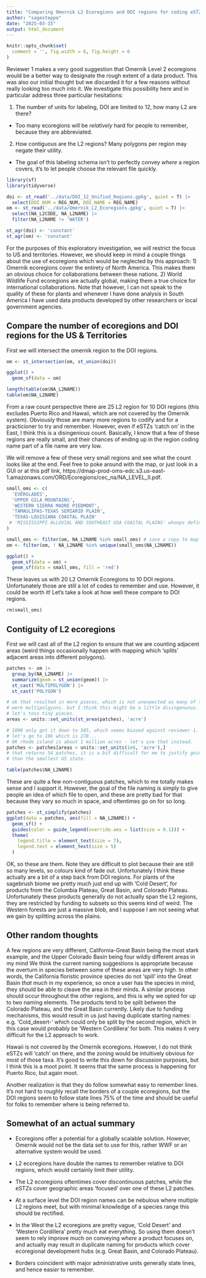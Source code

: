 ```yaml
---
title: "Comparing Omernik L2 Ecoregions and DOI regions for coding eSTZs"
author: "sagesteppe"
date: "2025-03-15"
output: html_document
---
```


```r
knitr::opts_chunk$set(
  comment = '', fig.width = 6, fig.height = 6
)
```

Reviewer 1 makes a very good suggestion that Omernik Level 2 ecoregions would be a better way to designate the rough extent of a data product. This was also our initial thought but we discarded it for a few reasons without really looking too much into it. 
We investigate this possibility here and in particular address three particular hesitations: 

1) The number of units for labeling, DOI are limited to 12, how many L2 are there? 
  - Too many ecoregions will be *relatively* hard for people to remember, because they are abbreviated. 
  
2) How contiguous are the L2 regions? Many polygons per region may negate their utility. 
  - The goal of this labeling schema isn't to perfectly convey *where* a region covers, it's to let people choose the relevant file quickly. 

```r
library(sf)
library(tidyverse)
```


```r
doi <- st_read('../data/DOI_12_Unified_Regions.gpkg', quiet = T) |>
  select(DOI_NUM = REG_NUM, DOI_NAME = REG_NAME)
om <- st_read('../data/Omernik_L2_Ecoregions.gpkg', quiet = T) |>
  select(NA_L2CODE, NA_L2NAME) |>
  filter(NA_L2NAME != 'WATER')

st_agr(doi) <- 'constant'
st_agr(om) <- 'constant'
```

For the purposes of this exploratory investigation, we will restrict the focus to US and territories. 
However, we should keep in mind a couple things about the use of ecoregions which would be neglected by this approach: 
  1) Omernik ecoregions cover the entirety of North America. This makes them an obvious choice for collaborations between these nations. 
  2) World Wildlife Fund ecoregions are actually global, making them a true choice for international collaborations. Note that however, I can not speak to the quality of these for plants and whenever I have done analysis in South America I have used data products developed by other researchers or local government agencies. 
  
## Compare the number of ecoregions and DOI regions for the US & Territories

First we will intersect the omernik region to the DOI regions. 

```r
om <- st_intersection(om, st_union(doi))

ggplot() + 
  geom_sf(data = om)
```

```r
length(table(om$NA_L2NAME))
table(om$NA_L2NAME)
```

From a raw count perspective there are 25 L2 region for 10 DOI regions (this excludes Puerto Rico and Hawaii, which are not covered by the Omernik system). 
Obviously those are many more regions to codify and for a practicioner to try and remember. 
However, even if eSTZs 'catch on' in the East, I think this is a disingenious count. 
Basically, I know that a few of these regions are really small, and their chances of ending up in the region coding name part of a file name are very low. 

We will remove a few of these very small regions and see what the count looks like at the end. 
Feel free to poke around with the map, or just look in a GUI or at this pdf link, 
https://dmap-prod-oms-edc.s3.us-east-1.amazonaws.com/ORD/Ecoregions/cec_na/NA_LEVEL_II.pdf. 

```r

small_oms <- c(
  'EVERGLADES',
  'UPPER GILA MOUNTAINS',
  'WESTERN SIERRA MADRE PIEDMONT',
  'TAMAULIPAS-TEXAS SEMIARID PLAIN',
  'TEXAS-LOUISIANA COASTAL PLAIN'
 # 'MISSISSIPPI ALLUVIAL AND SOUTHEAST USA COASTAL PLAINS' whoops definitely keep this. 
)

small_oms <- filter(om, NA_L2NAME %in% small_oms) # save a copy to map them. 
om <- filter(om, ! NA_L2NAME %in% unique(small_oms$NA_L2NAME))

ggplot() + 
  geom_sf(data = om) + 
  geom_sf(data = small_oms, fill = 'red')
```

These leaves us with 20 L2 Omernik Ecoregions to 10 DOI regions. 
Unfortunately those are still a lot of codes to remember and use. 
However, it could be worth it! 
Let's take a look at how well these compare to DOI regions. 

```r
rm(small_oms)
```

## Contiguity of L2 ecoregions 

First we will cast all of the L2 region to ensure that we are counting adjacent areas (weird things occasionally happen with mapping which 'splits' adjacent areas into different polygons). 

```r

patches <- om |>
  group_by(NA_L2NAME) |>
  summarize(geom = st_union(geom)) |>
  st_cast('MULTIPOLYGON') |>
  st_cast('POLYGON')

# ok that resulted in more pieces, which is not unexpected as many of these 
# were multipolgyons. but I think this might be a little disingenuous. 
# let's toss tiny pieces. 
areas <- units::set_units(st_area(patches), 'acre')

# 1000 only got it down to 585, which seems biased against reviewer 1.  
# let's go to 10k which is 278... 
# OK rhode island is about 1 million acres - let's use that instead. 
patches <- patches[areas > units::set_units(1e6, 'acre'),]
# that returns 54 patches, it is a bit difficult for me to justify going much bigger
# than the smallest US state. 
```

```r
table(patches$NA_L2NAME)
```

These are quite a few non-contiguous patches, which to me totally makes sense and I support it. 
However, the goal of the file naming is simply to give people an idea of which file to open, and these are pretty bad for that because they vary so much in space, and oftentimes go on for so long. 

```r
patches <- st_simplify(patches)
ggplot(data = patches, aes(fill = NA_L2NAME)) + 
  geom_sf() + 
  guides(color = guide_legend(override.aes = list(size = 0.1))) + 
  theme(
    legend.title = element_text(size = 7), 
    legend.text = element_text(size = 5)
  )
```

OK, so these are them. Note they are difficult to plot because their are still so many levels, so colours kind of fade out. 
Unfortunately I think these actually are a bit of a step back from DOI regions.
For plants of the sagebrush biome we pretty much just end up with 'Cold Desert', for products from the Columbia Plateau, Great Basin, and Colorado Plateau. 
Unfortunately these products generally do not actually span the L2 regions, they are restricted by funding to subsets so this seems kind of weird. 
The Western forests are just a massive blob, and I suppose I am not seeing what we gain by splitting across the plains. 

## Other random thoughts 

A few regions are very different, California-Great Basin being the most stark example, and the Upper Colorado Basin being four wildly different areas in my mind
We think the current naming suggestions is appropriate because the overturn in species between some of these areas are very high. 
In other words, the California floristic province species do not 'spill' into the Great Basin *that much* in my experience, so once a user has the species in mind, they should be able to cleave the area in their minds. 
A similar process should occur throughout the other regions, and this is why we opted for up to two naming elements. 
The products tend to be split between the Colorado Plateau, and the Great Basin currently. 
Likely due to funding mechanisms, this would result in us just having duplicate starting names: e.g. 'Cold_desert-' which could only be split by the second region, which in this case would probably be 'Western Cordillera' for both. 
This makes it very difficult for the L2 approach to work. 

Hawaii is not covered by the Omernik ecoregions. 
However, I do not think eSTZs will 'catch' on there, and the zoning would be intuitively obvious for most of those taxa. 
It's good to write this down for discussion purposes, but I think this is a moot point. 
It seems that the same process is happening for Puerto Rico, but again moot. 

Another realization is that they do follow somewhat easy to remember lines. It's not hard to roughly recall the borders of a couple ecoregions, but the DOI regions seem to follow state lines 75% of the time and should be useful for folks to remember where is being referred to. 

## Somewhat of an actual summary

+ Ecoregions offer a potential for a globally scalable solution. 
However, Omernik would not be the data set to use for this, rather WWF or an alternative system would be used. 

+ L2 ecoregions have double the names to remember relative to DOI regions, which would certainly limit their utility.  

+ The L2 ecoregions oftentimes cover discontinuous patches, while the eSTZs cover geographic areas 'focused' over one of these L2 patches. 

+ At a surface level the DOI region names can be nebulous where multiple L2 regions meet, but with minimal knowledge of a species range this should be rectified. 

+ In the West the L2 ecoregions are pretty vague, 'Cold Desert' and 'Western Cordillera' pretty much eat everything. So using them doesn't seem to rely improve much on conveying *where* a product focuses on, and actually may result in duplicate naming for products which cover ecoregional development hubs (e.g. Great Basin, and Colorado Plateau). 

+ Borders coincident with major administrative units generally state lines, and hence eas*ier* to remember. 